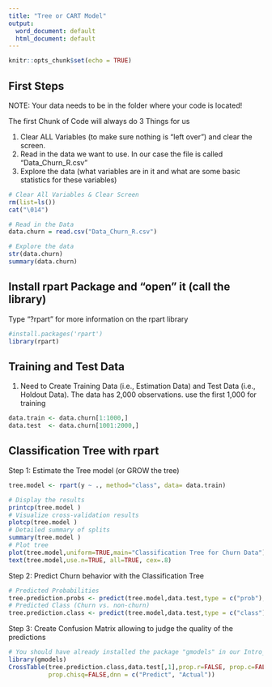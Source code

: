 ---
title: "Tree or CART Model"
output:
  word_document: default
  html_document: default
---

```{r setup, include=FALSE}
knitr::opts_chunk$set(echo = TRUE)
```

## First Steps 

NOTE: Your data needs to be in the folder where your code is located!

The first Chunk of Code will always do 3 Things for us

1) Clear ALL Variables (to make sure nothing is "left over") and clear the      screen. 
2) Read in the data we want to use. In our case the file is called              "Data_Churn_R.csv"
3) Explore the data (what variables are in it and what are some basic           statistics for these variables)

```{r}

# Clear All Variables & Clear Screen
rm(list=ls())
cat("\014")

# Read in the Data
data.churn = read.csv("Data_Churn_R.csv")

# Explore the data
str(data.churn)
summary(data.churn)
```


## Install rpart Package and "open" it (call the library)
Type "?rpart" for more information on the rpart library

```{r}

#install.packages('rpart')
library(rpart)
```


## Training and Test Data 

1) Need to Create Training Data (i.e., Estimation Data) and Test Data (i.e., Holdout Data). The data has 2,000 observations. use the first 1,000 for training

```{r}

data.train <- data.churn[1:1000,]
data.test  <- data.churn[1001:2000,]
```

## Classification Tree with rpart

Step 1: Estimate the Tree model (or GROW the tree) 

```{r}

tree.model <- rpart(y ~ ., method="class", data= data.train)

# Display the results 
printcp(tree.model )
# Visualize cross-validation results 
plotcp(tree.model ) 
# Detailed summary of splits
summary(tree.model ) 
# Plot tree 
plot(tree.model,uniform=TRUE,main="Classification Tree for Churn Data")
text(tree.model,use.n=TRUE, all=TRUE, cex=.8)

```

Step 2: Predict Churn behavior with the Classification Tree

```{r}
# Predicted Probabilities
tree.prediction.probs <- predict(tree.model,data.test,type = c("prob"),data= data.test)
# Predicted Class (Churn vs. non-churn)
tree.prediction.class <- predict(tree.model,data.test,type = c("class"),data= data.test)
```

Step 3: Create Confusion Matrix allowing to judge the quality of the predictions

```{r}
# You should have already installed the package "gmodels" in our Intro_R code
library(gmodels)
CrossTable(tree.prediction.class,data.test[,1],prop.r=FALSE, prop.c=FALSE,prop.t=FALSE,
           prop.chisq=FALSE,dnn = c("Predict", "Actual"))
```




